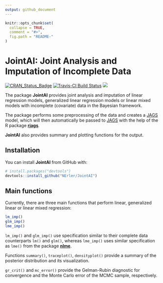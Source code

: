 ```yaml
---
output: github_document
---
```


<!-- README.md is generated from README.Rmd. Please edit that file -->

```r
knitr::opts_chunk$set(
  collapse = TRUE,
  comment = "#>",
  fig.path = "README-"
)
```

# JointAI: Joint Analysis and Imputation of Incomplete Data

[![CRAN_Status_Badge](http://www.r-pkg.org/badges/version/JointAI)](https://cran.r-project.org/package=JointAI)
[![Travis-CI Build Status](https://travis-ci.org/NErler/JointAI.svg?branch=master)](https://travis-ci.org/NErler/JointAI)
[![](https://cranlogs.r-pkg.org/badges/grand-total/JointAI)](https://CRAN.R-project.org/package=JointAI)
<!-- [![Rdoc](http://www.rdocumentation.org/badges/version/JointAI)](http://www.rdocumentation.org/packages/JointAI) -->
<!-- [![Download counter](http://cranlogs.r-pkg.org/badges/JointAI)](https://cran.r-project.org/package=JointAI) -->


The package **JointAI** provides joint analysis and imputation of linear regression models,
generalized linear regression models or linear mixed models with incomplete
(covariate) data in the Bayesian framework.

The package performs some preprocessing of the data and creates a 
[JAGS](http://mcmc-jags.sourceforge.net) model, which will then automatically 
be passed to [JAGS](http://mcmc-jags.sourceforge.net)
with the help of the R package [**rjags**](https://CRAN.R-project.org/package=rjags).

**JointAI** also provides summary and plotting functions for the output.

    
## Installation

You can install **JointAI** from GitHub with:

```r
# install.packages("devtools")
devtools::install_github("NErler/JointAI")
```


## Main functions
Currently, there are three main functions that perform linear, generalized linear
or linear mixed regression:
```r
lm_imp()
glm_imp()
lme_imp()
```

`lm_imp()` and `glm_imp()` use specification similar to their complete data
counterparts `lm()` and `glm()`, whereas `lme_imp()` uses similar specification 
as `lme()` from the package [**nlme**](https://CRAN.R-project.org/package=nlme).

Functions `summary()`, `traceplot()`, `densityplot()` provide a summary of the
posterior distribution and its visualization.

`gr_crit()` and `mc_error()` provide the Gelman-Rubin diagnostic for convergence
and the Monte Carlo error of the MCMC sample, respectively.
